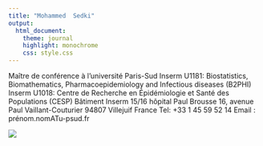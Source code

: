 ```yaml
---
title: "Mohammed  Sedki"
output:
  html_document:
    theme: journal
    highlight: monochrome
    css: style.css
---
```


Maître de conférence à l'université Paris-Sud
Inserm U1181: Biostatistics, Biomathematics, Pharmacoepidemiology and Infectious diseases (B2PHI) 
Inserm U1018: Centre de Recherche en Épidémiologie et Santé des Populations (CESP) 
Bâtiment Inserm 15/16 hôpital Paul Brousse 
16, avenue Paul Vaillant-Couturier
94807 Villejuif
France
Tel: +33 1 45 59 52 14 
Email : prénom.nomATu-psud.fr 

![](http://masedki.github.io/Under_Construction.jpg)